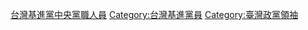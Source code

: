 {{Catmore}}
[[Category:台灣基進黨中央黨職人員|]]
[[Category:台灣基進黨員|Category:台灣基進黨員]]
[[Category:臺灣政黨領袖|Category:臺灣政黨領袖]]